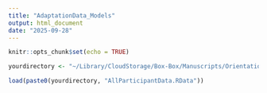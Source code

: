 ```yaml
---
title: "AdaptationData_Models"
output: html_document
date: "2025-09-28"
---
```


```r
knitr::opts_chunk$set(echo = TRUE)
```

```r
yourdirectory <- "~/Library/CloudStorage/Box-Box/Manuscripts/Orientation Adaptation/Data/"

load(paste0(yourdirectory, "AllParticipantData.RData"))

```

